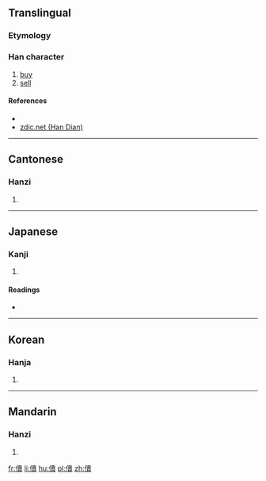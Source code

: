 ==Translingual==

===Etymology===
{{Han compound|人|賣|c1=s|c2=p|t1=person|ls=psc}}

===Han character===
{{Han char|rn=9|rad=人|as=15|sn=17|four=2428<sub>6</sub>|canj=人土田金 (OGWC)|ids=⿰[[亻]][[賣]]}}

# [[buy]]
# [[sell]]

====References====
* {{Han ref|kx=0120.220|dkj=01255|dj=0254.200|hdz=10232.150|uh=5125|ud=20773|bh=ECBA|bd=60602}}
*[http://www.zdic.net/zd/zi/ZdicE5Zdic84ZdicA5.htm zdic.net (Han Dian)]

----

==Cantonese==

===Hanzi===
{{yue-hanzi|jyut=[[juk6]]|y=yuk6}}

# {{defn|lang=yue|sort=人15}}

----

==Japanese==

===Kanji===
{{ja-kanji|grade=|rs=人15}}

# {{defn|lang=ja|sort=人15}}

====Readings====
* {{ja-readings|on=[[いく]] (iku), [[てき]] (teki), [[ちゃく]] (chaku), [[とく]] (toku), [[どく]] (doku)|kun=[[いる]] (iru), [[かむ]] (kamu), [[みる]] (miru)}}

----

==Korean==

===Hanja===
{{ko-hanja|hangeul=육|rv=yuk|mr=yuk}}

# {{defn|lang=ko|sort=人15}}

----

==Mandarin==

===Hanzi===
{{cmn-hanzi|pin=[[yù]] ([[yu4]])|wg=yü<sup>4</sup>}}

# {{defn|lang=cmn|sort=人15}}

[[fr:儥]]
[[li:儥]]
[[hu:儥]]
[[pl:儥]]
[[zh:儥]]